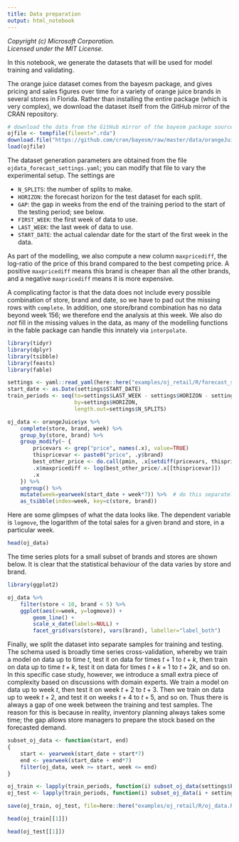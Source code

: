 ```yaml
---
title: Data preparation
output: html_notebook
---
```


_Copyright (c) Microsoft Corporation._<br/>
_Licensed under the MIT License._

In this notebook, we generate the datasets that will be used for model training and validating. 

The orange juice dataset comes from the bayesm package, and gives pricing and sales figures over time for a variety of orange juice brands in several stores in Florida. Rather than installing the entire package (which is very complex), we download the dataset itself from the GitHub mirror of the CRAN repository.

```r
# download the data from the GitHub mirror of the bayesm package source
ojfile <- tempfile(fileext=".rda")
download.file("https://github.com/cran/bayesm/raw/master/data/orangeJuice.rda", ojfile)
load(ojfile)
```

The dataset generation parameters are obtained from the file `ojdata_forecast_settings.yaml`; you can modify that file to vary the experimental setup. The settings are

- `N_SPLITS`: the number of splits to make.
- `HORIZON`: the forecast horizon for the test dataset for each split.
- `GAP`: the gap in weeks from the end of the training period to the start of the testing period; see below.
- `FIRST_WEEK`: the first week of data to use.
- `LAST_WEEK`: the last week of data to use.
- `START_DATE`: the actual calendar date for the start of the first week in the data.

As part of the modelling, we also compute a new column `maxpricediff`, the log-ratio of the price of this brand compared to the best competing price. A positive `maxpricediff` means this brand is cheaper than all the other brands, and a negative `maxpricediff` means it is more expensive.

A complicating factor is that the data does not include every possible combination of store, brand and date, so we have to pad out the missing rows with `complete`. In addition, one store/brand combination has no data beyond week 156; we therefore end the analysis at this week. We also do _not_ fill in the missing values in the data, as many of the modelling functions in the fable package can handle this innately via `interpolate`.

```r
library(tidyr)
library(dplyr)
library(tsibble)
library(feasts)
library(fable)

settings <- yaml::read_yaml(here::here("examples/oj_retail/R/forecast_settings.yaml"))
start_date <- as.Date(settings$START_DATE)
train_periods <- seq(to=settings$LAST_WEEK - settings$HORIZON - settings$GAP + 1,
                     by=settings$HORIZON,
                     length.out=settings$N_SPLITS)

oj_data <- orangeJuice$yx %>%
    complete(store, brand, week) %>%
    group_by(store, brand) %>%
    group_modify(~ {
        pricevars <- grep("price", names(.x), value=TRUE)
        thispricevar <- paste0("price", .y$brand)
        best_other_price <- do.call(pmin, .x[setdiff(pricevars, thispricevar)])
        .x$maxpricediff <- log(best_other_price/.x[[thispricevar]])
        .x
    }) %>%
    ungroup() %>%
    mutate(week=yearweek(start_date + week*7)) %>%  # do this separately because of tsibble/vctrs issues
    as_tsibble(index=week, key=c(store, brand))
```

Here are some glimpses of what the data looks like. The dependent variable is `logmove`, the logarithm of the total sales for a given brand and store, in a particular week.

```r
head(oj_data)
```

The time series plots for a small subset of brands and stores are shown below. It is clear that the statistical behaviour of the data varies by store and brand.

```r
library(ggplot2)

oj_data %>%
    filter(store < 10, brand < 5) %>%
    ggplot(aes(x=week, y=logmove)) +
        geom_line() +
        scale_x_date(labels=NULL) +
        facet_grid(vars(store), vars(brand), labeller="label_both")
```

Finally, we split the dataset into separate samples for training and testing. The schema used is broadly time series cross-validation, whereby we train a model on data up to time $t$, test it on data for times $t+1$ to $t+k$, then train on data up to time $t+k$, test it on data for times $t+k+1$ to $t+2k$, and so on. In this specific case study, however, we introduce a small extra piece of complexity based on discussions with domain experts. We train a model on data up to week $t$, then test it on week $t+2$ to $t+3$. Then we train on data up to week $t+2$, and test it on weeks $t+4$ to $t+5$, and so on. Thus there is always a gap of one week between the training and test samples. The reason for this is because in reality, inventory planning always takes some time; the gap allows store managers to prepare the stock based on the forecasted demand.

```r
subset_oj_data <- function(start, end)
{
    start <- yearweek(start_date + start*7)
    end <- yearweek(start_date + end*7)
    filter(oj_data, week >= start, week <= end)
}

oj_train <- lapply(train_periods, function(i) subset_oj_data(settings$FIRST_WEEK, i))
oj_test <- lapply(train_periods, function(i) subset_oj_data(i + settings$GAP, i + settings$GAP + settings$HORIZON - 1))

save(oj_train, oj_test, file=here::here("examples/oj_retail/R/oj_data.Rdata"))

head(oj_train[[1]])

head(oj_test[[1]])
```
